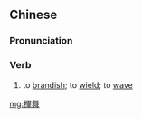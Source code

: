 ==Chinese==
{{zh-forms|s=挥舞}}

===Pronunciation===
{{zh-pron
|m=huīwǔ
|c=fai1 mou5
|mn=hui-bú
|cat=v
}}

===Verb===
{{zh-verb}}

# to [[brandish]]; to [[wield]]; to [[wave]]

[[mg:揮舞]]